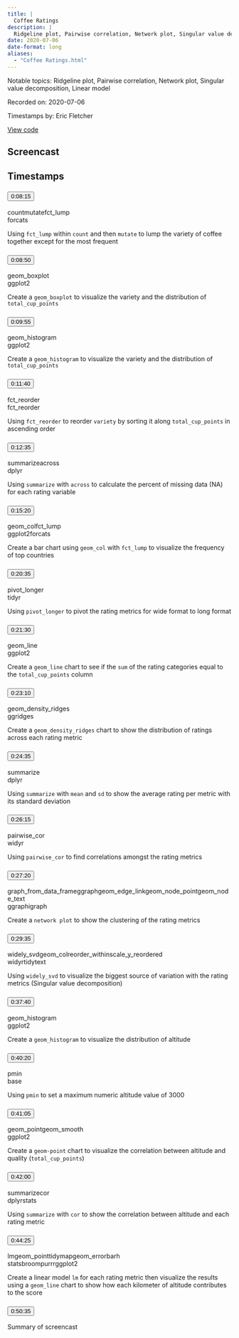 ```yaml
---
title: |
  Coffee Ratings
description: |
  Ridgeline plot, Pairwise correlation, Network plot, Singular value decomposition, Linear model
date: 2020-07-06
date-format: long
aliases:
  - "Coffee Ratings.html"
---
```


Notable topics: Ridgeline plot, Pairwise correlation, Network plot, Singular value decomposition, Linear model

Recorded on: 2020-07-06

Timestamps by: Eric Fletcher

[View code](https://github.com/dgrtwo/data-screencasts/blob/master/coffee-ratings.Rmd)

## Screencast

<div id="yt-player" data-video-id="-1x8Kpyndss"></div>

## Timestamps

```{=html}
<div id="topics">
  <div class="topic">
    <h3 id="ts-495">
      <button class="btn btn-link btn-timestamp" onClick="playerSkipToTimestamp(495, this)">0:08:15</button>
    </h3>
    <div class="topic_badges"><div><span class="badge-functions badge bg-info">count</span><span class="badge-functions badge bg-info">mutate</span><span class="badge-functions badge bg-info">fct_lump</span></div><div><span class="badge-packages badge bg-primary">forcats</span></div></div>
    <div class="topic_description">
      <p>Using <code>fct_lump</code> within <code>count</code> and then <code>mutate</code> to lump the variety of coffee together except for the most frequent</p>

    </div>
  </div>
  <div class="topic">
    <h3 id="ts-530">
      <button class="btn btn-link btn-timestamp" onClick="playerSkipToTimestamp(530, this)">0:08:50</button>
    </h3>
    <div class="topic_badges"><div><span class="badge-functions badge bg-info">geom_boxplot</span></div><div><span class="badge-packages badge bg-primary">ggplot2</span></div></div>
    <div class="topic_description">
      <p>Create a <code>geom_boxplot</code> to visualize the variety and the distribution of <code>total_cup_points</code></p>

    </div>
  </div>
  <div class="topic">
    <h3 id="ts-595">
      <button class="btn btn-link btn-timestamp" onClick="playerSkipToTimestamp(595, this)">0:09:55</button>
    </h3>
    <div class="topic_badges"><div><span class="badge-functions badge bg-info">geom_histogram</span></div><div><span class="badge-packages badge bg-primary">ggplot2</span></div></div>
    <div class="topic_description">
      <p>Create a <code>geom_histogram</code>  to visualize the variety and the distribution of <code>total_cup_points</code></p>

    </div>
  </div>
  <div class="topic">
    <h3 id="ts-700">
      <button class="btn btn-link btn-timestamp" onClick="playerSkipToTimestamp(700, this)">0:11:40</button>
    </h3>
    <div class="topic_badges"><div><span class="badge-functions badge bg-info">fct_reorder</span></div><div><span class="badge-packages badge bg-primary">fct_reorder</span></div></div>
    <div class="topic_description">
      <p>Using <code>fct_reorder</code> to reorder <code>variety</code> by sorting it along <code>total_cup_points</code> in ascending order</p>

    </div>
  </div>
  <div class="topic">
    <h3 id="ts-755">
      <button class="btn btn-link btn-timestamp" onClick="playerSkipToTimestamp(755, this)">0:12:35</button>
    </h3>
    <div class="topic_badges"><div><span class="badge-functions badge bg-info">summarize</span><span class="badge-functions badge bg-info">across</span></div><div><span class="badge-packages badge bg-primary">dplyr</span></div></div>
    <div class="topic_description">
      <p>Using <code>summarize</code> with <code>across</code> to calculate the percent of missing data (NA) for each rating variable</p>

    </div>
  </div>
  <div class="topic">
    <h3 id="ts-920">
      <button class="btn btn-link btn-timestamp" onClick="playerSkipToTimestamp(920, this)">0:15:20</button>
    </h3>
    <div class="topic_badges"><div><span class="badge-functions badge bg-info">geom_col</span><span class="badge-functions badge bg-info">fct_lump</span></div><div><span class="badge-packages badge bg-primary">ggplot2</span><span class="badge-packages badge bg-primary">forcats</span></div></div>
    <div class="topic_description">
      <p>Create a bar chart using <code>geom_col</code> with <code>fct_lump</code> to visualize the frequency of top countries</p>

    </div>
  </div>
  <div class="topic">
    <h3 id="ts-1235">
      <button class="btn btn-link btn-timestamp" onClick="playerSkipToTimestamp(1235, this)">0:20:35</button>
    </h3>
    <div class="topic_badges"><div><span class="badge-functions badge bg-info">pivot_longer</span></div><div><span class="badge-packages badge bg-primary">tidyr</span></div></div>
    <div class="topic_description">
      <p>Using <code>pivot_longer</code> to pivot the rating metrics for wide format to long format</p>

    </div>
  </div>
  <div class="topic">
    <h3 id="ts-1290">
      <button class="btn btn-link btn-timestamp" onClick="playerSkipToTimestamp(1290, this)">0:21:30</button>
    </h3>
    <div class="topic_badges"><div><span class="badge-functions badge bg-info">geom_line</span></div><div><span class="badge-packages badge bg-primary">ggplot2</span></div></div>
    <div class="topic_description">
      <p>Create a <code>geom_line</code> chart to see if the <code>sum</code> of the rating categories equal to the <code>total_cup_points</code> column</p>

    </div>
  </div>
  <div class="topic">
    <h3 id="ts-1390">
      <button class="btn btn-link btn-timestamp" onClick="playerSkipToTimestamp(1390, this)">0:23:10</button>
    </h3>
    <div class="topic_badges"><div><span class="badge-functions badge bg-info">geom_density_ridges</span></div><div><span class="badge-packages badge bg-primary">ggridges</span></div></div>
    <div class="topic_description">
      <p>Create a <code>geom_density_ridges</code> chart to show the distribution of ratings across each rating metric</p>

    </div>
  </div>
  <div class="topic">
    <h3 id="ts-1475">
      <button class="btn btn-link btn-timestamp" onClick="playerSkipToTimestamp(1475, this)">0:24:35</button>
    </h3>
    <div class="topic_badges"><div><span class="badge-functions badge bg-info">summarize</span></div><div><span class="badge-packages badge bg-primary">dplyr</span></div></div>
    <div class="topic_description">
      <p>Using <code>summarize</code> with <code>mean</code> and <code>sd</code> to show the average rating per metric with its standard deviation</p>

    </div>
  </div>
  <div class="topic">
    <h3 id="ts-1575">
      <button class="btn btn-link btn-timestamp" onClick="playerSkipToTimestamp(1575, this)">0:26:15</button>
    </h3>
    <div class="topic_badges"><div><span class="badge-functions badge bg-info">pairwise_cor</span></div><div><span class="badge-packages badge bg-primary">widyr</span></div></div>
    <div class="topic_description">
      <p>Using <code>pairwise_cor</code> to find correlations amongst the rating metrics</p>

    </div>
  </div>
  <div class="topic">
    <h3 id="ts-1640">
      <button class="btn btn-link btn-timestamp" onClick="playerSkipToTimestamp(1640, this)">0:27:20</button>
    </h3>
    <div class="topic_badges"><div><span class="badge-functions badge bg-info">graph_from_data_frame</span><span class="badge-functions badge bg-info">ggraph</span><span class="badge-functions badge bg-info">geom_edge_link</span><span class="badge-functions badge bg-info">geom_node_point</span><span class="badge-functions badge bg-info">geom_node_text</span></div><div><span class="badge-packages badge bg-primary">ggraph</span><span class="badge-packages badge bg-primary">igraph</span></div></div>
    <div class="topic_description">
      <p>Create a <code>network plot</code> to show the clustering of the rating metrics</p>

    </div>
  </div>
  <div class="topic">
    <h3 id="ts-1775">
      <button class="btn btn-link btn-timestamp" onClick="playerSkipToTimestamp(1775, this)">0:29:35</button>
    </h3>
    <div class="topic_badges"><div><span class="badge-functions badge bg-info">widely_svd</span><span class="badge-functions badge bg-info">geom_col</span><span class="badge-functions badge bg-info">reorder_within</span><span class="badge-functions badge bg-info">scale_y_reordered</span></div><div><span class="badge-packages badge bg-primary">widyr</span><span class="badge-packages badge bg-primary">tidytext</span></div></div>
    <div class="topic_description">
      <p>Using <code>widely_svd</code> to visualize the biggest source of variation with the rating metrics (Singular value decomposition)</p>

    </div>
  </div>
  <div class="topic">
    <h3 id="ts-2260">
      <button class="btn btn-link btn-timestamp" onClick="playerSkipToTimestamp(2260, this)">0:37:40</button>
    </h3>
    <div class="topic_badges"><div><span class="badge-functions badge bg-info">geom_histogram</span></div><div><span class="badge-packages badge bg-primary">ggplot2</span></div></div>
    <div class="topic_description">
      <p>Create a <code>geom_histogram</code> to visualize the distribution of altitude</p>

    </div>
  </div>
  <div class="topic">
    <h3 id="ts-2420">
      <button class="btn btn-link btn-timestamp" onClick="playerSkipToTimestamp(2420, this)">0:40:20</button>
    </h3>
    <div class="topic_badges"><div><span class="badge-functions badge bg-info">pmin</span></div><div><span class="badge-packages badge bg-primary">base</span></div></div>
    <div class="topic_description">
      <p>Using <code>pmin</code> to set a maximum numeric altitude value of 3000</p>

    </div>
  </div>
  <div class="topic">
    <h3 id="ts-2465">
      <button class="btn btn-link btn-timestamp" onClick="playerSkipToTimestamp(2465, this)">0:41:05</button>
    </h3>
    <div class="topic_badges"><div><span class="badge-functions badge bg-info">geom_point</span><span class="badge-functions badge bg-info">geom_smooth</span></div><div><span class="badge-packages badge bg-primary">ggplot2</span></div></div>
    <div class="topic_description">
      <p>Create a <code>geom-point</code> chart to visualize the correlation between altitude and quality (<code>total_cup_points</code>)</p>

    </div>
  </div>
  <div class="topic">
    <h3 id="ts-2520">
      <button class="btn btn-link btn-timestamp" onClick="playerSkipToTimestamp(2520, this)">0:42:00</button>
    </h3>
    <div class="topic_badges"><div><span class="badge-functions badge bg-info">summarize</span><span class="badge-functions badge bg-info">cor</span></div><div><span class="badge-packages badge bg-primary">dplyr</span><span class="badge-packages badge bg-primary">stats</span></div></div>
    <div class="topic_description">
      <p>Using <code>summarize</code> with <code>cor</code> to show the correlation between altitude and each rating metric</p>

    </div>
  </div>
  <div class="topic">
    <h3 id="ts-2665">
      <button class="btn btn-link btn-timestamp" onClick="playerSkipToTimestamp(2665, this)">0:44:25</button>
    </h3>
    <div class="topic_badges"><div><span class="badge-functions badge bg-info">lm</span><span class="badge-functions badge bg-info">geom_point</span><span class="badge-functions badge bg-info">tidy</span><span class="badge-functions badge bg-info">map</span><span class="badge-functions badge bg-info">geom_errorbarh</span></div><div><span class="badge-packages badge bg-primary">stats</span><span class="badge-packages badge bg-primary">broom</span><span class="badge-packages badge bg-primary">purrr</span><span class="badge-packages badge bg-primary">ggplot2</span></div></div>
    <div class="topic_description">
      <p>Create a linear model <code>lm</code> for each rating metric then visualize the results using a <code>geom_line</code> chart to show how each kilometer of altitude contributes to the score</p>

    </div>
  </div>
  <div class="topic">
    <h3 id="ts-3035">
      <button class="btn btn-link btn-timestamp" onClick="playerSkipToTimestamp(3035, this)">0:50:35</button>
    </h3>
    <div class="topic_badges"><div></div><div></div></div>
    <div class="topic_description">
      <p>Summary of screencast</p>

    </div>
  </div>
</div>
```
     
<script>
// 2. This code loads the IFrame Player API code asynchronously.
var tag = document.createElement("script");

tag.src = "https://www.youtube.com/iframe_api";
var firstScriptTag = document.getElementsByTagName("script")[0];
firstScriptTag.parentNode.insertBefore(tag, firstScriptTag);

// 3. This function creates an <iframe> (and YouTube player)
//    after the API code downloads.
var videoId = document.getElementById("yt-player").dataset.videoId;
var player;
function onYouTubeIframeAPIReady() {
  player = new YT.Player("yt-player", {
    height: "486",
    width: "864",
    videoId: videoId,
    playerVars: {
      "playsinline": 1
    },
    events: {
      onStateChange: function(event) {
        if (event.data == YT.PlayerState.PLAYING) {
          followTimestamps()
        }
      }
    }
  });
}

function playerSkipToTimestamp(seconds, tsElement) {
  player.seekTo(seconds, true)
  tsElement.scrollIntoView()
  document.getElementById("screencast").scrollIntoView()
}

const timestamps = Array.from(document.querySelectorAll('.topic h3[id^="ts-"]'))
  .map(el => el.id.replace('ts-', ''))

function followTimestamps() {
  if (player.getPlayerState() !== 1) {
    return
  }
  const currentTime = `${Math.floor(player.getCurrentTime())}`
  if (timestamps.includes(currentTime)) {
    const el = document.getElementById(`ts-${currentTime}`)
    if (el) {
      el.scrollIntoView()
      document.getElementById("screencast").scrollIntoView()
    }
  }
  setTimeout(followTimestamps, 1000)
}
</script>
